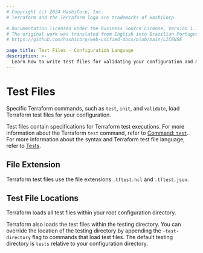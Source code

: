 ```yaml
---
# Copyright (c) 2024 HashiCorp, Inc.
# Terraform and the Terraform logo are trademarks of HashiCorp.

# Documentation licensed under the Business Source License, Version 1.1.
# The original work was translated from English into Brazilian Portuguese.
# https://github.com/hashicorp/web-unified-docs/blob/main/LICENSE

page_title: Test Files - Configuration Language
description: >-
  Learn how to write test files for validating your configuration and modules.
---
```


# Test Files

Specific Terraform commands, such as `test`, `init`, and `validate`, load Terraform test files for your configuration.

Test files contain specifications for Terraform test executions. For more information about the Terraform `test` command, refer to [Command: `test`](/terraform/cli/commands/test). For more information about the syntax and Terraform test file language, refer to [Tests](/terraform/language/tests).

## File Extension

Terraform test files use the file extensions `.tftest.hcl` and `.tftest.json`.

## Test File Locations

Terraform loads all test files within your root configuration directory.

Terraform also loads the test files within the testing directory. You can override the location of the testing directory by appending the `-test-directory` flag to commands that load test files. The default testing directory is `tests` relative to your configuration directory.
